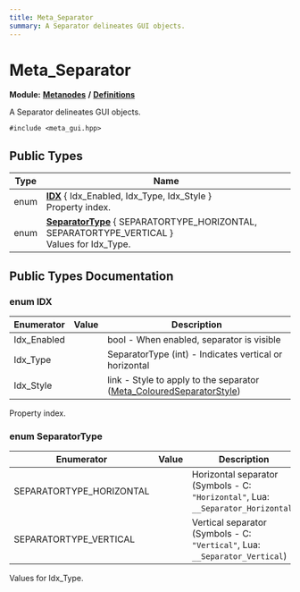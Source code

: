 ```yaml
---
title: Meta_Separator
summary: A Separator delineates GUI objects. 
---
```


# Meta_Separator

**Module:** **[Metanodes](../../modules/metanodes/index.mdx)** **/** **[Definitions](../../modules/metanodes/definitions.mdx)**

A Separator delineates GUI objects. 

`#include <meta_gui.hpp>`

## Public Types

| Type           | Name           |
| -------------- | -------------- |
| enum| **[IDX](#enum-idx)** \{ Idx_Enabled, Idx_Type, Idx_Style \}<br />Property index.  |
| enum| **[SeparatorType](#enum-separatortype)** \{ SEPARATORTYPE_HORIZONTAL, SEPARATORTYPE_VERTICAL \}<br />Values for Idx_Type.  |

## Public Types Documentation

### enum IDX

| Enumerator | Value | Description |
| ---------- | ----- | ----------- |
| Idx_Enabled | | bool - When enabled, separator is visible   |
| Idx_Type | | SeparatorType (int) - Indicates vertical or horizontal   |
| Idx_Style | | link - Style to apply to the separator ([Meta_ColouredSeparatorStyle](../metanodes/meta-coloured-separator-style.mdx))   |

Property index. 

### enum SeparatorType

| Enumerator | Value | Description |
| ---------- | ----- | ----------- |
| SEPARATORTYPE_HORIZONTAL | | Horizontal separator (Symbols - C: `"Horizontal"`, Lua: `__Separator_Horizontal`)   |
| SEPARATORTYPE_VERTICAL | | Vertical separator (Symbols - C: `"Vertical"`, Lua: `__Separator_Vertical`)   |

Values for Idx_Type. 
